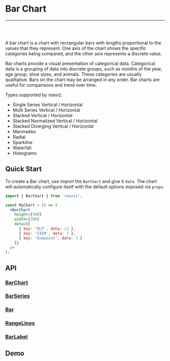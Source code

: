 
<Meta title="Docs|Chart Types/Bar Chart" />

# Bar Chart

---
<br />
<Story id="demos-bar-chart-vertical-single-series--simple" />
<br />

A bar chart is a chart with rectangular bars with lengths proportional to the
values that they represent.  One axis of the chart shows the specific categories being compared,
and the other axis represents a discrete value.

Bar charts provide a visual presentation of categorical data.
Categorical data is a grouping of data into discrete groups, such as months of the year,
age group, shoe sizes, and animals. These categories are usually qualitative.
Bars on the chart may be arranged in any order. Bar charts are useful for comparisons and trend over time.

Types supported by reaviz:

- Single Series Vertical / Horizontal
- Multi Series Vertical / Horizontal
- Stacked Vertical / Horizontal
- Stacked Normalized Vertical / Horizontal
- Stacked Diverging Vertical / Horizontal
- Marimekko
- Radial
- Sparkline
- Waterfall
- Histograms

## Quick Start
To create a Bar chart, use import the `BarChart` and give it `data`. The chart
will automatically configure itself with the default options exposed via `props`.

```jsx
import { BarChart } from 'reaviz';

const MyChart = () => (
  <BarChart
    height={300}
    width={300}
    data={[
      { key: 'DLP', data: 13 },
      { key: 'SIEM', data: 2 },
      { key: 'Endpoint', data: 7 }
    ]}
  />
);
```

## API
### [BarChart](https://github.com/jask-oss/reaviz/blob/master/src/BarChart/BarChart.tsx)
<Props of={BarChart} />

### [BarSeries](https://github.com/jask-oss/reaviz/blob/master/src/BarChart/BarSeries/BarSeries.tsx)
<Props of={BarSeries} />

### [Bar](https://github.com/jask-oss/reaviz/blob/master/src/BarChart/BarSeries/Bar.tsx)
<Props of={Bar} />

### [RangeLines](https://github.com/jask-oss/reaviz/blob/master/src/BarChart/BarSeries/RangeLines.tsx)
<Props of={RangeLines} />

### [BarLabel](https://github.com/jask-oss/reaviz/blob/master/src/BarChart/BarSeries/BarLabel.tsx)
<Props of={BarLabel} />

## Demo
<Sandbox
  name="Bar Chart Simple"
  description="A simple bar chart example"
  path="docs/sandbox/BarSimple.sandbox.js"
/>
